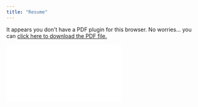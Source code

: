 ```yaml
---
title: "Resume"
---
```


```{=html}
<object data="Resume2.pdf" type="application/pdf" width="100%" height="100%" style="min-height:100vh;">
    <p>It appears you don't have a PDF plugin for this browser.
    No worries... you can <a href="Resume2.pdf">click here to
    download the PDF file.</a></p>
</object>

```

![](images/Bailey Stender Resume_ 2_15_25 (2)-06.pdf)
